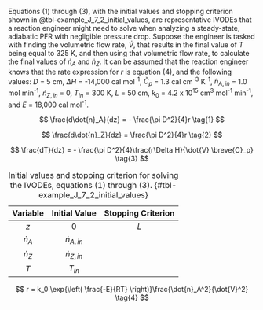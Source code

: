 
Equations (1) through (3), with the initial values and stopping criterion shown in @tbl-example_J_7_2_initial_values, are representative IVODEs that a reaction engineer might need to solve when analyzing a steady-state, adiabatic PFR with negligible pressure drop. Suppose the engineer is tasked with finding the volumetric flow rate, $\dot{V}$, that results in the final value of $T$ being equal to 325 K, and then using that volumetric flow rate, to calculate the final values of $\dot{n}_A$ and $\dot{n}_Z$. It can be assumed that the reaction engineer knows that the rate expression for $r$ is equation (4), and the following values: $D$ = 5 cm, $\Delta H$ = -14,000 cal mol^-1^, $\breve{C}_p$ = 1.3 cal cm^-3^ K^-1^, $\dot{n}_{A,in}$ = 1.0 mol min^-1^, $\dot{n}_{Z,in}$ = 0, $T_{in}$ = 300 K, $L$ = 50 cm, $k_0$ = 4.2 x 10^15^ cm^3^ mol^-1^ min^-1^, and $E$ = 18,000 cal mol^-1^.

$$
\frac{d\dot{n}_A}{dz} = - \frac{\pi D^2}{4}r \tag{1}
$$

$$
\frac{d\dot{n}_Z}{dz} =  \frac{\pi D^2}{4}r \tag{2}
$$

$$
\frac{dT}{dz} = - \frac{\pi D^2}{4}\frac{r\Delta H}{\dot{V} \breve{C}_p} \tag{3}
$$

| Variable | Initial Value | Stopping Criterion |
|:------:|:-------:|:-------:|
| $z$ | $0$ | $L$ |
| $\dot{n}_A$ | $\dot{n}_{A,in}$ | |
| $\dot{n}_Z$ | $\dot{n}_{Z,in}$ | |
| $T$ | $T_{in}$ | |
  
: Initial values and stopping criterion for solving the IVODEs, equations (1) through (3). {#tbl-example_J_7_2_initial_values}

$$
r = k_0 \exp{\left( \frac{-E}{RT} \right)}\frac{\dot{n}_A^2}{\dot{V}^2} \tag{4}
$$
